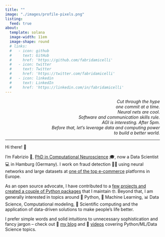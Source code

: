 ```yaml
---
title: ""
image: "./images/profile-pixels.png"
listing:
  feed: true
about:
  template: solana
  image-width: 11em
  image-shape: round
  # links:
  #   - icon: github
  #     text: GitHub
  #     href: 'https://github.com/fabridamicelli'
  #   - icon: twitter
  #     text: Twitter
  #     href: 'https://twitter.com/fabridamicelli'
  #   - icon: linkedin
  #     text: LinkedIn
  #     href: 'https://linkedin.com/in/fabridamicelli'
---
```


<div align="right">
  <i>
   Cut through the hype <br/>
   one commit at a time. <br/>
   Neural nets are cool. <br/>
   Software and communication skills rule. <br/>
   AGI is interesting. After 5pm. <br/>
   Before that, let's leverage data and computing power <br/>
   to build a better world. 
  </i>
<div align="left">

<hr>

Hi there! 👋  

I'm Fabrizio 🧉, [PhD in Computational Neuroscience](/research.html) 🎓, now a Data Scientist 💻 in Hamburg (Germany).
I work on fraud detection 🕵🏽 using neural networks and large datasets at [one of the top e-commerce](https://www.otto.de/) platforms in Europe.

As an open source advocate, I have contributed to a [few projects and created a couple of Python packages](/code.html) that I maintain 🤓.
Beyond that, I am generally interested in topics around 🐍 Python, 🤖 Machine Learning, 📊 Data Science, Computational modeling, 🚀 Scientific computing and the application of data-driven solutions to make people's life better.

I prefer simple words and solid intuitions to unnecessary sophistication and fancy jargon – check out 📝 [my blog](/blog.html) and 🎥 [videos](https://www.youtube.com/@fabridamicelli) covering Python/ML/Data Science topics.
